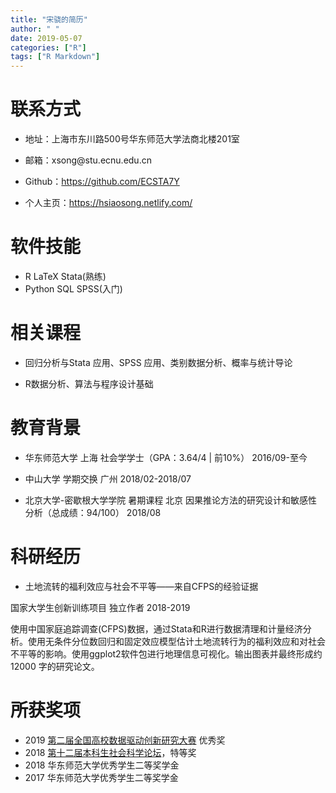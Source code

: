 ```yaml
---
title: "宋骁的简历"
author: " "
date: 2019-05-07
categories: ["R"]
tags: ["R Markdown"]
---
```

# 联系方式

+ 地址：上海市东川路500号华东师范大学法商北楼201室

+ 邮箱：xsong@stu.ecnu.edu.cn

+ Github：[https://github.com/ECSTA7Y](https://github.com/ECSTA7Y)

+ 个人主页：[https://hsiaosong.netlify.com/](https://hsiaosong.netlify.com/)

# 软件技能
+ R LaTeX Stata(熟练)
+ Python  SQL  SPSS(入门)

# 相关课程

+ 回归分析与Stata 应用、SPSS 应用、类别数据分析、概率与统计导论

+ R数据分析、算法与程序设计基础


# 教育背景

+ 华东师范大学 上海 社会学学士（GPA：3.64/4 | 前10%） 2016/09-至今
 
+ 中山大学 学期交换 广州 2018/02-2018/07

+ 北京大学-密歇根大学学院 暑期课程 北京
因果推论方法的研究设计和敏感性分析（总成绩：94/100） 2018/08


# 科研经历

+ 土地流转的福利效应与社会不平等——来自CFPS的经验证据  

国家大学生创新训练项目 独立作者 2018-2019  

使用中国家庭追踪调查(CFPS)数据，通过Stata和R进行数据清理和计量经济分析。使用无条件分位数回归和固定效应模型估计土地流转行为的福利效应和对社会不平等的影响。使用ggplot2软件包进行地理信息可视化。输出图表并最终形成约12000 字的研究论文。


# 所获奖项 

+ 2019 [第二届全国高校数据驱动创新研究大赛](http://opendata.pku.edu.cn/competition-2019.xhtml;jsessionid=200f6d0adbfa75292afed361235f) 优秀奖
+ 2018 [第十二届本科生社会科学论坛](http://www.shupl.edu.cn/2018/1125/c1168a51557/page.htm)，特等奖
+ 2018 华东师范大学优秀学生二等奖学金
+ 2017 华东师范大学优秀学生二等奖学金


